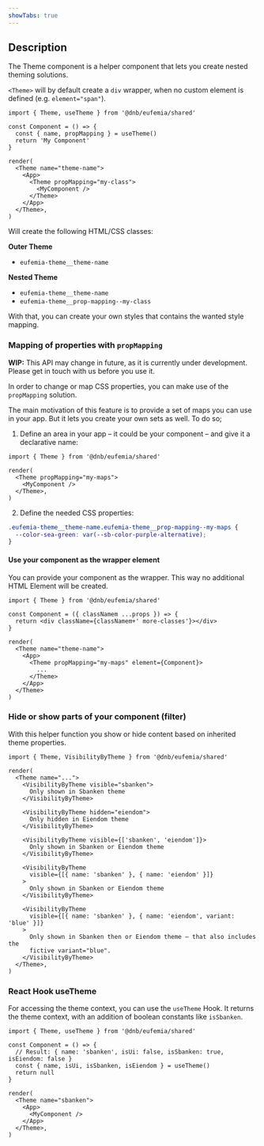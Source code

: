 ```yaml
---
showTabs: true
---
```


## Description

The Theme component is a helper component that lets you create nested theming solutions.

`<Theme>` will by default create a `div` wrapper, when no custom element is defined (e.g. `element="span"`).

```tsx
import { Theme, useTheme } from '@dnb/eufemia/shared'

const Component = () => {
  const { name, propMapping } = useTheme()
  return 'My Component'
}

render(
  <Theme name="theme-name">
    <App>
      <Theme propMapping="my-class">
        <MyComponent />
      </Theme>
    </App>
  </Theme>,
)
```

Will create the following HTML/CSS classes:

**Outer Theme**

- `eufemia-theme__theme-name`

**Nested Theme**

- `eufemia-theme__theme-name`
- `eufemia-theme__prop-mapping--my-class`

With that, you can create your own styles that contains the wanted style mapping.

### Mapping of properties with `propMapping`

**WIP:** This API may change in future, as it is currently under development. Please get in touch with us before you use it.

In order to change or map CSS properties, you can make use of the `propMapping` solution.

The main motivation of this feature is to provide a set of maps you can use in your app. But it lets you create your own sets as well. To do so;

1. Define an area in your app – it could be your component – and give it a declarative name:

```tsx
import { Theme } from '@dnb/eufemia/shared'

render(
  <Theme propMapping="my-maps">
    <MyComponent />
  </Theme>,
)
```

2. Define the needed CSS properties:

```css
.eufemia-theme__theme-name.eufemia-theme__prop-mapping--my-maps {
  --color-sea-green: var(--sb-color-purple-alternative);
}
```

#### Use your component as the wrapper element

You can provide your component as the wrapper. This way no additional HTML Element will be created.

```tsx
import { Theme } from '@dnb/eufemia/shared'

const Component = ({ classNamem ...props }) => {
  return <div className={classNamem+' more-classes'}></div>
}

render(
  <Theme name="theme-name">
    <App>
      <Theme propMapping="my-maps" element={Component}>
        ...
      </Theme>
    </App>
  </Theme>
)
```

### Hide or show parts of your component (filter)

With this helper function you show or hide content based on inherited theme properties.

```tsx
import { Theme, VisibilityByTheme } from '@dnb/eufemia/shared'

render(
  <Theme name="...">
    <VisibilityByTheme visible="sbanken">
      Only shown in Sbanken theme
    </VisibilityByTheme>

    <VisibilityByTheme hidden="eiendom">
      Only hidden in Eiendom theme
    </VisibilityByTheme>

    <VisibilityByTheme visible={['sbanken', 'eiendom']}>
      Only shown in Sbanken or Eiendom theme
    </VisibilityByTheme>

    <VisibilityByTheme
      visible={[{ name: 'sbanken' }, { name: 'eiendom' }]}
    >
      Only shown in Sbanken or Eiendom theme
    </VisibilityByTheme>

    <VisibilityByTheme
      visible={[{ name: 'sbanken' }, { name: 'eiendom', variant: 'blue' }]}
    >
      Only shown in Sbanken then or Eiendom theme – that also includes the
      fictive variant="blue".
    </VisibilityByTheme>
  </Theme>,
)
```

### React Hook useTheme

For accessing the theme context, you can use the `useTheme` Hook. It returns the theme context, with an addition of boolean constants like `isSbanken`.

```tsx
import { Theme, useTheme } from '@dnb/eufemia/shared'

const Component = () => {
  // Result: { name: 'sbanken', isUi: false, isSbanken: true, isEiendom: false }
  const { name, isUi, isSbanken, isEiendom } = useTheme()
  return null
}

render(
  <Theme name="sbanken">
    <App>
      <MyComponent />
    </App>
  </Theme>,
)
```
